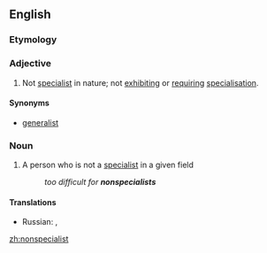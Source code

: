 ==English==

===Etymology===

{{prefix|non|specialist|lang=en}}

===Adjective===
{{en-adj|-}}

# Not [[specialist]] in nature; not [[exhibit]]ing or [[require|requiring]] [[specialisation]].

====Synonyms====
*[[generalist]]

===Noun===
{{en-noun}}

# A person who is not a [[specialist]] in a given field
#: ''too difficult for '''nonspecialists'''''

====Translations====
{{trans-top|a person who is not a specialist in a given field}}
* Russian: {{t+|ru|неспециалист|m|tr=}}, {{qualifier|somewhat}} {{t+|ru|дилетант|m|tr=}}
{{trans-mid}}
{{trans-bottom}}

[[zh:nonspecialist]]